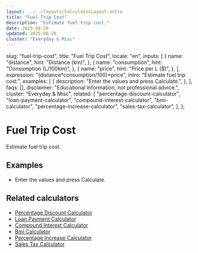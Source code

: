 ```yaml
---
layout: ../../layouts/CalculatorLayout.astro
title: "Fuel Trip Cost"
description: "Estimate fuel trip cost."
date: 2025-08-26
updated: 2025-08-26
cluster: "Everyday & Misc"
---
```



  slug: "fuel-trip-cost",
  title: "Fuel Trip Cost",
  locale: "en",
  inputs: [
    {
      name: "distance",
      hint: "Distance (km)",
    },
    {
      name: "consumption",
      hint: "Consumption (L/100km)",
    },
    {
      name: "price",
      hint: "Price per L ($)",
    },
  ],
  expression: "(distance*consumption/100)*price",
  intro: "Estimate fuel trip cost.",
  examples: [
    {
      description: "Enter the values and press Calculate.",
    },
  ],
  faqs: [],
  disclaimer: "Educational information, not professional advice.",
  cluster: "Everyday & Misc",
  related: [
    "percentage-discount-calculator",
    "loan-payment-calculator",
    "compound-interest-calculator",
    "bmi-calculator",
    "percentage-increase-calculator",
    "sales-tax-calculator",
  ],
};

# Fuel Trip Cost

Estimate fuel trip cost.

<Calculator schema={schema} />

## Examples

- Enter the values and press Calculate.

## Related calculators

- [Percentage Discount Calculator](/calculators/percentage-discount-calculator/)
- [Loan Payment Calculator](/calculators/loan-payment-calculator/)
- [Compound Interest Calculator](/calculators/compound-interest-calculator/)
- [Bmi Calculator](/calculators/bmi-calculator/)
- [Percentage Increase Calculator](/calculators/percentage-increase-calculator/)
- [Sales Tax Calculator](/calculators/sales-tax-calculator/)
